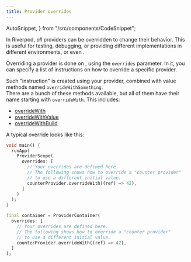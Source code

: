 ```yaml
---
title: Provider overrides
---
```

  AutoSnippet,
} from "/src/components/CodeSnippet";

In Riverpod, _all_ providers can be overridden to change their behavior.
This is useful for testing, debugging, or providing different implementations in different environments,
or even <Link documentID="concepts2/scoping"/>.

Overriding a provider is done on <Link documentID="concepts2/containers"/>, using the `overrides` parameter.
In it, you can specify a list of instructions on how to override a specific provider.

Such "instruction" is created using your provider, combined with value methods named `overrideWithSomething`.  
There are a bunch of these methods available, but all of them have their name starting with `overrideWith`.
This includes:
- [overrideWith](https://pub.dev/documentation/hooks_riverpod/latest/hooks_riverpod/Provider/overrideWith.html)
- [overrideWithValue](https://pub.dev/documentation/hooks_riverpod/latest/hooks_riverpod/FutureProvider/overrideWithValue.html)
- [overrideWithBuild](https://pub.dev/documentation/hooks_riverpod/latest/hooks_riverpod/StreamProvider/overrideWithBuild.html)

A typical override looks like this:

<Tabs>
<TabItem value="scope" label="ProviderScope">

```dart
void main() {
  runApp(
    ProviderScope(
      overrides: [
        // Your overrides are defined here.
        // The following shows how to override a "counter provider"
        // to use a different initial value.
        counterProvider.overrideWith((ref) => 42),
      ]
    )
  );
}
```
</TabItem>
<TabItem value="container" label="ProviderContainer">

```dart
final container = ProviderContainer(
  overrides: [
    // Your overrides are defined here.
    // The following shows how to override a "counter provider"
    // to use a different initial value.
    counterProvider.overrideWith((ref) => 42),
  ]
);
```
</TabItem>
</Tabs>